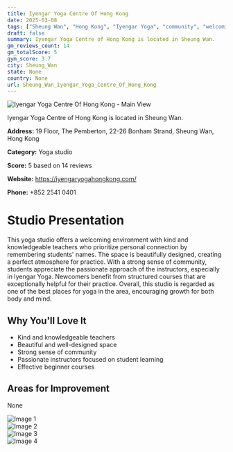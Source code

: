 ```yaml
---
title: Iyengar Yoga Centre Of Hong Kong
date: 2025-03-08
tags: ["Sheung Wan", "Hong Kong", "Iyengar Yoga", "community", "welcoming atmosphere", "Sheung Wan"]  
draft: false
summary: Iyengar Yoga Centre of Hong Kong is located in Sheung Wan.
gm_reviews_count: 14
gm_totalScore: 5
gym_score: 3.7
city: Sheung_Wan
state: None
country: None
url: Sheung_Wan_Iyengar_Yoga_Centre_Of_Hong_Kong
---
```


<div className="aspect-[16/9] relative my-8">
  <img 
    src="https://lh5.googleusercontent.com/p/AF1QipMX2J7Fhi0prk4un_j2bRxg2pvzsMZ7FK_Yzvjj=w1920-h1080-k-no"
    alt="Iyengar Yoga Centre Of Hong Kong - Main View"
    className="object-cover absolute inset-0 w-full h-full rounded-lg"
  />
</div>

Iyengar Yoga Centre of Hong Kong is located in Sheung Wan.

**Address:** 19 Floor, The Pemberton, 22-26 Bonham Strand, Sheung Wan, Hong Kong

**Category:** Yoga studio

**Score:** 5 based on 14 reviews

**Website:** https://iyengaryogahongkong.com/

**Phone:** +852 2541 0401

# Studio Presentation

This yoga studio offers a welcoming environment with kind and knowledgeable teachers who prioritize personal connection by remembering students' names. The space is beautifully designed, creating a perfect atmosphere for practice. With a strong sense of community, students appreciate the passionate approach of the instructors, especially in Iyengar Yoga. Newcomers benefit from structured courses that are exceptionally helpful for their practice. Overall, this studio is regarded as one of the best places for yoga in the area, encouraging growth for both body and mind.



## Why You'll Love It

- Kind and knowledgeable teachers
- Beautiful and well-designed space
- Strong sense of community
- Passionate instructors focused on student learning
- Effective beginner courses

## Areas for Improvement

None

<div className="grid grid-cols-1 xl:grid-cols-2 gap-4 my-8">
<div className="aspect-[4/3] relative"><img src="https://lh5.googleusercontent.com/p/AF1QipMBA-815qsfoN7392Xq7AQYoowcKTBM4LULAt4J=w1920-h1080-k-no" alt="Image 1" className="object-cover absolute inset-0 w-full h-full rounded-lg" /></div>
<div className="aspect-[4/3] relative"><img src="https://lh5.googleusercontent.com/p/AF1QipOnI76CgsxJqRqMGdYBXwCZ2-EmTAy3BV3Xvb4-=w1920-h1080-k-no" alt="Image 2" className="object-cover absolute inset-0 w-full h-full rounded-lg" /></div>
<div className="aspect-[4/3] relative"><img src="https://lh5.googleusercontent.com/p/AF1QipPPDPbkl2CXTwN_0l--7MySTMoJ6ipGjKi0EHav=w1920-h1080-k-no" alt="Image 3" className="object-cover absolute inset-0 w-full h-full rounded-lg" /></div>
<div className="aspect-[4/3] relative"><img src="https://lh5.googleusercontent.com/p/AF1QipMs9p5BZ9imhR4NikekszrnE3-F86VFjK0VpPyD=w1920-h1080-k-no" alt="Image 4" className="object-cover absolute inset-0 w-full h-full rounded-lg" /></div>
</div>